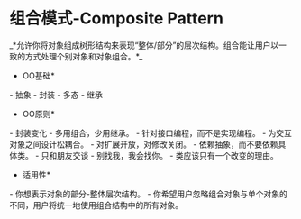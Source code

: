 = 组合模式-Composite Pattern =
_*允许你将对象组成树形结构来表现“整体/部分”的层次结构。组合能让用户以一致的方式处理个别对象和对象组合。*_

{{http:pic/composite.png}}

*OO基础*
- 抽象
- 封装
- 多态
- 继承

*OO原则*
- 封装变化
- 多用组合，少用继承。
- 针对接口编程，而不是实现编程。
- 为交互对象之间设计松耦合。
- 对扩展开放，对修改关闭。
- 依赖抽象，而不要依赖具体类。
- 只和朋友交谈
- 别找我，我会找你。
- 类应该只有一个改变的理由。

*适用性*
- 你想表示对象的部分-整体层次结构。
- 你希望用户忽略组合对象与单个对象的不同，用户将统一地使用组合结构中的所有对象。

